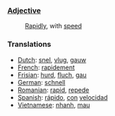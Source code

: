 ===[[Adjective]]===
:[[Rapid]]ly, with [[speed]]

===Translations===
*[[Dutch]]: [[snel]], [[vlug]], [[gauw]]
*[[French]]: [[rapidement]]
*[[Frisian]]: [[hurd]], [[fluch]], [[gau]]
*[[German]]: [[schnell]]
*[[Romanian]]: [[rapid]], [[repede]]
*[[Spanish]]: [[rápido]], [[con]] [[velocidad]]
*[[Vietnamese]]: [[nhanh]], [[mau#Vietnamese|mau]]
